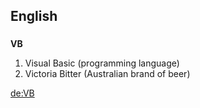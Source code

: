 ==English==
==={{initialism}}===
'''VB'''

#Visual Basic (programming language)
#Victoria Bitter (Australian brand of beer)
[[de:VB]]